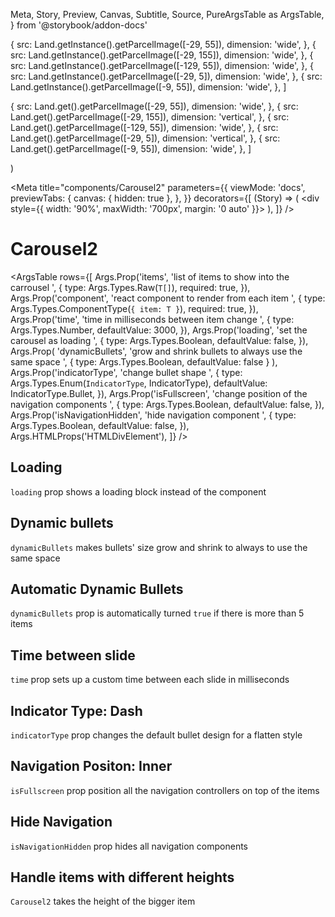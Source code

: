   Meta,
  Story,
  Preview,
  Canvas,
  Subtitle,
  Source,
  PureArgsTable as ArgsTable,
} from '@storybook/addon-docs'

  {
    src: Land.getInstance().getParcelImage([-29, 55]),
    dimension: 'wide',
  },
  {
    src: Land.getInstance().getParcelImage([-29, 155]),
    dimension: 'wide',
  },
  {
    src: Land.getInstance().getParcelImage([-129, 55]),
    dimension: 'wide',
  },
  {
    src: Land.getInstance().getParcelImage([-29, 5]),
    dimension: 'wide',
  },
  {
    src: Land.getInstance().getParcelImage([-9, 55]),
    dimension: 'wide',
  },
]


  {
    src: Land.get().getParcelImage([-29, 55]),
    dimension: 'wide',
  },
  {
    src: Land.get().getParcelImage([-29, 155]),
    dimension: 'vertical',
  },
  {
    src: Land.get().getParcelImage([-129, 55]),
    dimension: 'wide',
  },
  {
    src: Land.get().getParcelImage([-29, 5]),
    dimension: 'vertical',
  },
  {
    src: Land.get().getParcelImage([-9, 55]),
    dimension: 'wide',
  },
]

  <ImgFixed src={props.item.src} dimension={props.item.dimension} />
)

<Meta
  title="components/Carousel2"
  parameters={{
    viewMode: 'docs',
    previewTabs: {
      canvas: { hidden: true },
    },
  }}
  decorators={[
    (Story) => (
      <div style={{ width: '90%', maxWidth: '700px', margin: '0 auto' }}>
        <Story />
      </div>
    ),
  ]}
/>

# Carousel2

<Canvas withSource="open">
  <Story name="Carousel2">
    <Carousel2 items={items} component={CarouselItemComponent} />
  </Story>
</Canvas>

<ArgsTable
  rows={[
    Args.Prop('items', 'list of items to show into the carrousel ', {
      type: Args.Types.Raw(`T[]`),
      required: true,
    }),
    Args.Prop('component', 'react component to render from each item ', {
      type: Args.Types.ComponentType(`{ item: T }`),
      required: true,
    }),
    Args.Prop('time', 'time in milliseconds between item change ', {
      type: Args.Types.Number,
      defaultValue: 3000,
    }),
    Args.Prop('loading', 'set the carousel as loading ', {
      type: Args.Types.Boolean,
      defaultValue: false,
    }),
    Args.Prop(
      'dynamicBullets',
      'grow and shrink bullets to always use the same space ',
      { type: Args.Types.Boolean, defaultValue: false }
    ),
    Args.Prop('indicatorType', 'change bullet shape ', {
      type: Args.Types.Enum(`IndicatorType`, IndicatorType),
      defaultValue: IndicatorType.Bullet,
    }),
    Args.Prop('isFullscreen', 'change position of the navigation components ', {
      type: Args.Types.Boolean,
      defaultValue: false,
    }),
    Args.Prop('isNavigationHidden', 'hide navigation component ', {
      type: Args.Types.Boolean,
      defaultValue: false,
    }),
    Args.HTMLProps('HTMLDivElement'),
  ]}
/>

<Divider size="small" />

## Loading

`loading` prop shows a loading block instead of the component

<Canvas withSource="open">
  <Story name="Loading">
    <Carousel2 loading items={items} component={CarouselItemComponent} />
  </Story>
</Canvas>

<Divider size="small" />

## Dynamic bullets

`dynamicBullets` makes bullets' size grow and shrink to always to use the same space

<Canvas withSource="open">
  <Story name="Dynamic Bullets">
    <Carousel2 dynamicBullets items={items} component={CarouselItemComponent} />
  </Story>
</Canvas>

<Divider size="small" />

## Automatic Dynamic Bullets

`dynamicBullets` prop is automatically turned `true` if there is more than 5 items

<Canvas withSource="open">
  <Story name="Automatic Dynamic Bullets">
    <Carousel2 items={manyItems} component={CarouselItemComponent} />
  </Story>
</Canvas>

<Divider size="small" />

## Time between slide

`time` prop sets up a custom time between each slide in milliseconds

<Canvas withSource="open">
  <Story name="Time between slide">
    <Carousel2 time={1000} items={items} component={CarouselItemComponent} />
  </Story>
</Canvas>

<Divider size="small" />

## Indicator Type: Dash

`indicatorType` prop changes the default bullet design for a flatten style

<Canvas withSource="open">
  <Story name="Indicator Type: Dash">
    <Carousel2
      items={items}
      component={CarouselItemComponent}
      indicatorType={IndicatorType.Dash}
    />
  </Story>
</Canvas>

<Divider size="small" />

## Navigation Positon: Inner

`isFullscreen` prop position all the navigation controllers on top of the items

<Canvas withSource="open">
  <Story name="Navigation position: inside">
    <Carousel2 isFullscreen items={items} component={CarouselItemComponent} />
  </Story>
</Canvas>

<Divider size="small" />

## Hide Navigation

`isNavigationHidden` prop hides all navigation components

<Canvas withSource="open">
  <Story name="Hide Navigation">
    <Carousel2
      isNavigationHide
      items={items}
      component={CarouselItemComponent}
    />
  </Story>
</Canvas>

<Divider size="small" />

## Handle items with different heights

`Carousel2` takes the height of the bigger item

<Canvas withSource="open">
  <Story name="Handle different heights">
    <Carousel2 items={differentHeightItems} component={CarouselItemComponent} />
  </Story>
</Canvas>

<Divider size="small" />
